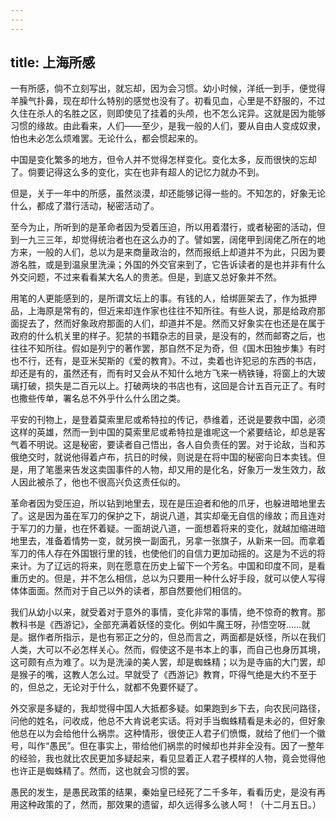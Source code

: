 ```yaml
---
---
---
```

title: 上海所感
---



一有所感，倘不立刻写出，就忘却，因为会习惯。幼小时候，洋纸一到手，便觉得羊臊气扑鼻，现在却什么特别的感觉也没有了。初看见血，心里是不舒服的，不过久住在杀人的名胜之区，则即使见了挂着的头颅，也不怎么诧异。这就是因为能够习惯的缘故。由此看来，人们——至少，是我一般的人们，要从自由人变成奴隶，怕也未必怎么烦难罢。无论什么，都会惯起来的。

中国是变化繁多的地方，但令人并不觉得怎样变化。变化太多，反而很快的忘却了。倘要记得这么多的变化，实在也非有超人的记忆力就办不到。

但是，关于一年中的所感，虽然淡漠，却还能够记得一些的。不知怎的，好象无论什么，都成了潜行活动，秘密活动了。

至今为止，所听到的是革命者因为受着压迫，所以用着潜行，或者秘密的活动，但到一九三三年，却觉得统治者也在这么办的了。譬如罢，阔佬甲到阔佬乙所在的地方来，一般的人们，总以为是来商量政治的，然而报纸上却道并不为此，只因为要游名胜，或是到温泉里洗澡；外国的外交官来到了，它告诉读者的是也并非有什么外交问题，不过来看看某大名人的贵恙。但是，到底又总好象并不然。

用笔的人更能感到的，是所谓文坛上的事。有钱的人，给绑匪架去了，作为抵押品，上海原是常有的，但近来却连作家也往往不知所往。有些人说，那是给政府那面捉去了，然而好象政府那面的人们，却道并不是。然而又好象实在也还是在属于政府的什么机关里的样子。犯禁的书籍杂志的目录，是没有的，然而邮寄之后，也往往不知所往。假如是列宁的著作罢，那自然不足为奇，但《国木田独步集》有时也不行，还有，是亚米契斯的《爱的教育》。不过，卖着也许犯忌的东西的书店，却还是有的，虽然还有，而有时又会从不知什么地方飞来一柄铁锤，将窗上的大玻璃打破，损失是二百元以上。打破两块的书店也有，这回是合计五百元正了。有时也撒些传单，署名总不外乎什么什么团之类。

平安的刊物上，是登着莫索里尼或希特拉的传记，恭维着，还说是要救中国，必须这样的英雄，然而一到中国的莫索里尼或希特拉是谁呢这一个紧要结论，却总是客气着不明说。这是秘密，要读者自己悟出，各人自负责任的罢。对于论敌，当和苏俄绝交时，就说他得着卢布，抗日的时候，则说是在将中国的秘密向日本卖钱。但是，用了笔墨来告发这卖国事件的人物，却又用的是化名，好象万一发生效力，敌人因此被杀了，他也不很高兴负这责任似的。

革命者因为受压迫，所以钻到地里去，现在是压迫者和他的爪牙，也躲进暗地里去了。这是因为虽在军刀的保护之下，胡说八道，其实却毫无自信的缘故；而且连对于军刀的力量，也在怀着疑。一面胡说八道，一面想着将来的变化，就越加缩进暗地里去，准备着情势一变，就另换一副面孔，另拿一张旗子，从新来一回。而拿着军刀的伟人存在外国银行里的钱，也使他们的自信力更加动摇的。这是为不远的将来计。为了辽远的将来，则在愿意在历史上留下一个芳名。中国和印度不同，是看重历史的。但是，并不怎么相信，总以为只要用一种什么好手段，就可以使人写得体体面面。然而对于自己以外的读者，那自然要他们相信的。

我们从幼小以来，就受着对于意外的事情，变化非常的事情，绝不惊奇的教育。那教科书是《西游记》，全部充满着妖怪的变化。例如牛魔王呀，孙悟空呀……就是。据作者所指示，是也有邪正之分的，但总而言之，两面都是妖怪，所以在我们人类，大可以不必怎样关心。然而，假使这不是书本上的事，而自己也身历其境，这可颇有点为难了。以为是洗澡的美人罢，却是蜘蛛精；以为是寺庙的大门罢，却是猴子的嘴，这教人怎么过。早就受了《西游记》教育，吓得气绝是大约不至于的，但总之，无论对于什么，就都不免要怀疑了。

外交家是多疑的，我却觉得中国人大抵都多疑。如果跑到乡下去，向农民问路径，问他的姓名，问收成，他总不大肯说老实话。将对手当蜘蛛精看是未必的，但好象他总在以为会给他什么祸祟。这种情形，很使正人君子们愤慨，就给了他们一个徽号，叫作“愚民”。但在事实上，带给他们祸祟的时候却也并非全没有。因了一整年的经验，我也就比农民更加多疑起来，看见显着正人君子模样的人物，竟会觉得他也许正是蜘蛛精了。然而，这也就会习惯的罢。

愚民的发生，是愚民政策的结果，秦始皇已经死了二千多年，看看历史，是没有再用这种政策的了，然而，那效果的遗留，却久远得多么骇人呵！（十二月五日。）